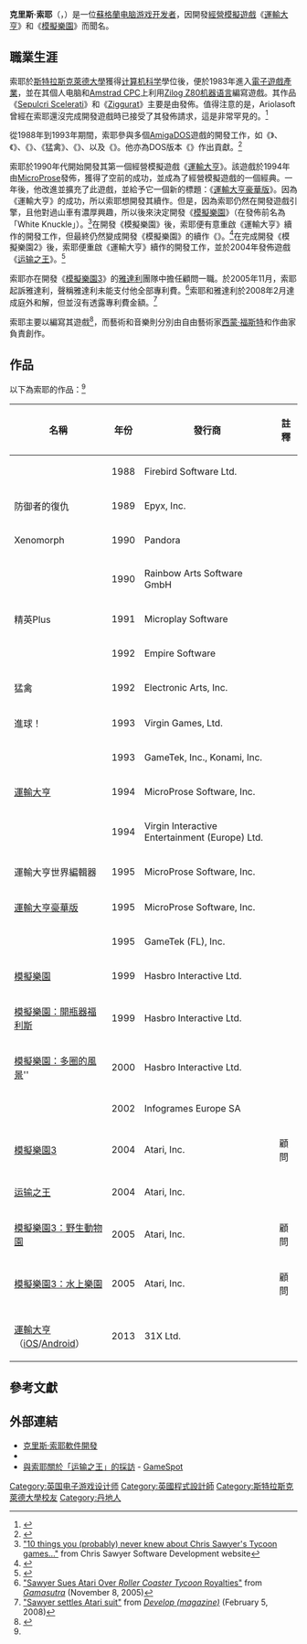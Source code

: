 {{Infobox person
| name        = 克里斯·索耶<br>Chris Sawyer
| image       = 
| image_size  = 
| caption     = 
| birth_name  = 
| birth_date  = 
| birth_place = 
| death_date  = 
| death_place = 
| death_cause = 
| resting_place = 
| resting_place_coordinates = 
| residence   = [[鄧布蘭|鄧布蘭]], [[蘇格蘭|蘇格蘭]]
| nationality = 
| other_names = 
| known_for   = [[游戏设计|设计]]和[[游戏编程|编程]]：<br>《[[模擬樂園|模擬樂園]]》<br>《{{link-en|模擬樂園2|RollerCoaster Tycoon 2}}》<br>《[[运输之王|运输之王]]》<br>《[[運輸大亨|運輸大亨]]》<br>
| education   = [[斯特拉斯克萊德大學|斯特拉斯克萊德大學]][[计算机科学|计算机科学]]學位
| employer    = 
| occupation  = [[电脑游戏|电脑游戏]] [[游戏开发者|开发者]]
| title       = 
| salary      = 
| networth    = 
| height      = 
| weight      = 
| term        = 
| predecessor = 
| successor   = 
| party       = 
| boards      = 
| religion    = 
| spouse      = 
| partner     = 
| children    = 
| parents     = 
| relatives   = 
| signature   = 
| website     = {{URL|http://www.chrissawyergames.com/}}
| footnotes   = 
}}

'''克里斯·索耶'''（{{lang-en|'''Chris Sawyer'''}}，{{bd|1961年|||}}）是一位[[蘇格蘭|蘇格蘭]][[电脑游戏|电脑游戏]][[游戏开发者|开发者]]，因開發[[經營模擬遊戲|經營模擬遊戲]]《[[運輸大亨|運輸大亨]]》和《[[模擬樂園|模擬樂園]]》而聞名。

==職業生涯==
索耶於[[斯特拉斯克萊德大學|斯特拉斯克萊德大學]]獲得[[计算机科学|计算机科学]]學位後，便於1983年進入[[電子遊戲產業|電子遊戲產業]]，並在其個人电脑{{link-en|Memotech MTX|Memotech MTX}}和[[Amstrad_CPC|Amstrad CPC]]上利用[[Zilog_Z80|Zilog Z80]][[机器语言|机器语言]]編寫遊戲。其作品《[[Sepulcri_Scelerati|Sepulcri Scelerati]]》和《[[Ziggurat|Ziggurat]]》主要是由{{link-en|Ariolasoft|Ariolasoft}}發佈。值得注意的是，Ariolasoft曾經在索耶還沒完成開發遊戲時已接受了其發佈請求，這是非常罕見的。<ref>{{Cite web |url=http://www.cpc-power.com/index.php?page=detail&num=1283 |title=ziggurat © ariolasoft (1988) - CPC-Power |accessdate=2014-02-19 |archive-date=2019-10-19 |archive-url=https://web.archive.org/web/20191019145713/https://www.cpc-power.com/index.php?page=detail&num=1283 |dead-url=no }}</ref>

從1988年到1993年期間，索耶參與多個[[Amiga|Amiga]][[磁碟作業系統|DOS]]遊戲的開發工作，如《{{link-en|Zarch|Zarch}}》、《{{link-en|征服者 (電子遊戲)|Conqueror (video game)|征服者}}》、《{{link-en|戰役 (電子遊戲)|Campaign (video game)|戰役}}》、《猛禽》、《{{link-en|迪諾·迪尼的進球|Dino Dini's Goal}}》、以及《{{link-en|前線：精英II|Frontier: Elite II}}》。他亦為DOS版本《{{link-en|精英 (電子遊戲)|Elite (video game)|精英}}》作出貢獻。<ref name="MobyGames">{{Cite web |url=http://www.mobygames.com/developer/sheet/view/developerId,788/ |title=MobyGames - Chris Sawyer |accessdate=2014-02-19 |archive-date=2020-08-07 |archive-url=https://web.archive.org/web/20200807220653/https://www.mobygames.com/developer/sheet/view/developerId,788/ |dead-url=no }}</ref>

索耶於1990年代開始開發其第一個經營模擬遊戲《[[運輸大亨|運輸大亨]]》。該遊戲於1994年由[[MicroProse|MicroProse]]發佈，獲得了空前的成功，並成為了經營模擬遊戲的一個經典。一年後，他改進並擴充了此遊戲，並給予它一個新的標題：《[[運輸大亨|運輸大亨豪華版]]》。因為《運輸大亨》的成功，所以索耶想開發其續作。但是，因為索耶仍然在開發遊戲引擎，且他對過山車有濃厚興趣，所以後來決定開發《[[模擬樂園|模擬樂園]]》（在發佈前名為「White Knuckle」）。<ref>[http://www.chrissawyergames.com/feature1.htm "10 things you (probably) never knew about Chris Sawyer's Tycoon games..."] {{Wayback|url=http://www.chrissawyergames.com/feature1.htm |date=20201112020717 }} from Chris Sawyer Software Development website</ref>在開發《模擬樂園》後，索耶便有意重啟《運輸大亨》續作的開發工作，但最終仍然變成開發《模擬樂園》的續作《{{link-en|模擬樂園2|RollerCoaster Tycoon 2}}》。<ref name=gamerankings>{{cite web | title=RollerCoaster Tycoon Reviews and Articles for PC | url=http://www.gamerankings.com/pc/132866-rollercoaster-tycoon/articles.html | work=gamerankings.com | publisher=CBS Interactive Inc. | accessdate=May 16, 2012 | archive-date=2019-12-09 | archive-url=https://web.archive.org/web/20191209040141/https://www.gamerankings.com/pc/132866-rollercoaster-tycoon/articles.html | dead-url=no }}</ref>在完成開發《模擬樂園2》後，索耶便重啟《運輸大亨》續作的開發工作，並於2004年發佈遊戲《[[运输之王|运输之王]]》。<ref>{{cite paper
  | author = Chris Sawyer
  | title = [[运输之王|Chris Sawyer's Locomotion]] Manual
  | publisher = [[Atari|Atari]]
  | year = 2004
  }}</ref>

索耶亦在開發《[[模擬樂園3|模擬樂園3]]》的[[雅達利|雅達利]]團隊中擔任顧問一職。於2005年11月，索耶起訴雅達利，聲稱雅達利未能支付他全部專利費。<ref>[http://www.gamasutra.com/php-bin/news_index.php?story=7111 "Sawyer Sues Atari Over ''Roller Coaster Tycoon'' Royalties"] {{Wayback|url=http://www.gamasutra.com/php-bin/news_index.php?story=7111 |date=20200519055820 }} from ''[[Gamasutra|Gamasutra]]'' (November 8, 2005)</ref>索耶和雅達利於2008年2月達成庭外和解，但並沒有透露專利費金額。<ref>[http://www.develop-online.net/news/29193/Sawyer-settles-Atari-suit "Sawyer settles Atari suit"] {{Wayback|url=http://www.develop-online.net/news/29193/Sawyer-settles-Atari-suit |date=20110723085446 }} from ''[[Develop_(magazine)|Develop (magazine)]]'' (February 5, 2008)</ref>

索耶主要以{{link-en|x86彙編語言|x86 assembly language}}編寫其遊戲<ref>{{Cite web |url=http://www.chrissawyergames.com/faq3.htm |title=Chris Sawyer Software Development Frequently Asked Questions |accessdate=2014-02-19 |archive-date=2020-11-08 |archive-url=https://web.archive.org/web/20201108105209/http://www.chrissawyergames.com/faq3.htm |dead-url=no }}</ref>，而藝術和音樂則分別由自由藝術家[[西蒙·福斯特|西蒙·福斯特]]和作曲家{{link-en|阿利斯特·布林布爾|Allister Brimble}}負責創作。

==作品==
以下為索耶的作品：<ref name="MobyGames"/>

{| class="wikitable" style="font-size:95%"
|-
! 名稱
! 年份
! 發行商
! 註釋
|-
| {{link-en|Zarch|Zarch}} || 1988 || Firebird Software Ltd. ||
|-
| 防御者的復仇 || 1989 || Epyx, Inc. ||
|-
| Xenomorph || 1990 || Pandora ||
|-
| {{link-en|征服者 (電子遊戲)|Conqueror (video game)|征服者}} || 1990 || Rainbow Arts Software GmbH ||
|-
| 精英Plus || 1991 || Microplay Software ||
|-
| {{link-en|戰役 (電子遊戲)|Campaign (video game)|戰役}} || 1992 || Empire Software ||
|-
| 猛禽 || 1992 || Electronic Arts, Inc. ||
|-
| 進球！ || 1993 || Virgin Games, Ltd. ||
|-
| {{link-en|前線：精英II|Frontier: Elite II}} || 1993 || GameTek, Inc., Konami, Inc. ||
|-
| [[運輸大亨|運輸大亨]] || 1994 || MicroProse Software, Inc. ||
|-
| {{link-en|迪諾·迪尼的進球|Dino Dini's Goal}} || 1994 || Virgin Interactive Entertainment (Europe) Ltd. ||
|-
| 運輸大亨世界編輯器 || 1995 || MicroProse Software, Inc. ||
|-
| [[運輸大亨|運輸大亨豪華版]] || 1995 || MicroProse Software, Inc. ||
|-
| {{link-en|前線：第一類接觸|Frontier: First Encounters}} || 1995 || GameTek (FL), Inc. ||
|-
| [[模擬樂園|模擬樂園]] || 1999 || Hasbro Interactive Ltd. ||
|-
| [[模擬樂園|模擬樂園：開瓶器福利斯]] || 1999 || Hasbro Interactive Ltd. ||
|-
| [[模擬樂園|模擬樂園：多圈的風景]]'' || 2000 || Hasbro Interactive Ltd. ||
|-
| {{link-en|模擬樂園2|RollerCoaster Tycoon 2}} || 2002 || Infogrames Europe SA ||
|-
| [[模擬樂園3|模擬樂園3]] || 2004 || Atari, Inc. || 顧問
|-
| [[运输之王|运输之王]] || 2004 || Atari, Inc. ||
|-
| [[模擬樂園3|模擬樂園3：野生動物園]] || 2005 || Atari, Inc. || 顧問
|-
| [[模擬樂園3|模擬樂園3：水上樂園]] || 2005 || Atari, Inc. || 顧問
|-
|-
| [[運輸大亨|運輸大亨]]（[[iOS|iOS]]/[[Android|Android]]）|| 2013 || 31X Ltd. || 
|}

==參考文獻==
{{reflist|2}}

==外部連結==
*[http://www.chrissawyer.com 克里斯·索耶軟件開發] {{Wayback|url=http://www.chrissawyer.com/ |date=20091001061710 }}
*{{moby developer|id=788|name=Chris Sawyer's profile}}
*[https://web.archive.org/web/20091007050504/http://www.gamespot.com/news/2004/04/02/news_6092788.html 與索耶關於「运输之王」的採訪] - [[GameSpot|GameSpot]]

{{DEFAULTSORT:Sawyer, Chris}}

[[Category:英国电子游戏设计师|Category:英国电子游戏设计师]]
[[Category:英國程式設計師|Category:英國程式設計師]]
[[Category:斯特拉斯克萊德大學校友|Category:斯特拉斯克萊德大學校友]]
[[Category:丹地人|Category:丹地人]]